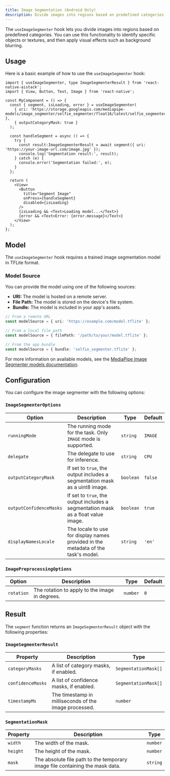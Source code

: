 ```yaml
---
title: Image Segmentation (Android Only)
description: Divide images into regions based on predefined categories.
---
```



The `useImageSegmenter` hook lets you divide images into regions based on predefined categories. You can use this functionality to identify specific objects or textures, and then apply visual effects such as background blurring.

## Usage

Here is a basic example of how to use the `useImageSegmenter` hook:

```tsx
import { useImageSegmenter, type ImageSegmenterResult } from 'react-native-aistack';
import { View, Button, Text, Image } from 'react-native';

const MyComponent = () => {
  const { segment, isLoading, error } = useImageSegmenter(
    { uri: 'https://storage.googleapis.com/mediapipe-models/image_segmenter/selfie_segmenter/float16/latest/selfie_segmenter.tflite' },
    { outputCategoryMask: true }
  );

  const handleSegment = async () => {
    try {
      const result:ImageSegmenterResult = await segment({ uri: 'https://your-image-url.com/image.jpg' });
      console.log('Segmentation result:', result);
    } catch (e) {
      console.error('Segmentation failed:', e);
    }
  };

  return (
    <View>
      <Button
        title="Segment Image"
        onPress={handleSegment}
        disabled={isLoading}
      />
      {isLoading && <Text>Loading model...</Text>}
      {error && <Text>Error: {error.message}</Text>}
    </View>
  );
};
```

## Model

The `useImageSegmenter` hook requires a trained image segmentation model in TFLite format.

### Model Source

You can provide the model using one of the following sources:

- **URI:** The model is hosted on a remote server.
- **File Path:** The model is stored on the device's file system.
- **Bundle:** The model is included in your app's assets.

```ts
// From a remote URL
const modelSource = { uri: 'https://example.com/model.tflite' };

// From a local file path
const modelSource = { filePath: '/path/to/your/model.tflite' };

// From the app bundle
const modelSource = { bundle: 'selfie_segmenter.tflite' };
```

For more information on available models, see the [MediaPipe Image Segmenter models documentation](https://ai.google.dev/edge/mediapipe/solutions/vision/image_segmenter/index#models).

## Configuration

You can configure the image segmenter with the following options:

### `ImageSegmenterOptions`

| Option                  | Description                                                                       | Type      | Default |
| ----------------------- | --------------------------------------------------------------------------------- | --------- | ------- |
| `runningMode`           | The running mode for the task. Only `IMAGE` mode is supported.                    | `string`  | `IMAGE` |
| `delegate`              | The delegate to use for inference.                                                | `string`  | `CPU`   |
| `outputCategoryMask`    | If set to `true`, the output includes a segmentation mask as a uint8 image.       | `boolean` | `false` |
| `outputConfidenceMasks` | If set to `true`, the output includes a segmentation mask as a float value image. | `boolean` | `true`  |
| `displayNamesLocale`    | The locale to use for display names provided in the metadata of the task's model. | `string`  | `'en'`  |

### `ImagePreprocessingOptions`

| Option      | Description                                | Type     | Default |
| ----------- | ------------------------------------------ | -------- | ------- |
| `rotation`  | The rotation to apply to the image in degrees. | `number` | `0`     |

## Result

The `segment` function returns an `ImageSegmenterResult` object with the following properties:

### `ImageSegmenterResult`

| Property          | Description                                           | Type                 |
| ----------------- | ----------------------------------------------------- | -------------------- |
| `categoryMasks`   | A list of category masks, if enabled.                 | `SegmentationMask[]` |
| `confidenceMasks` | A list of confidence masks, if enabled.               | `SegmentationMask[]` |
| `timestampMs`     | The timestamp in milliseconds of the image processed. | `number`             |

### `SegmentationMask`

| Property | Description | Type | 
| --- | --- | --- |
| `width` | The width of the mask. | `number` |
| `height` | The height of the mask. | `number` |
| `mask` | The absolute file path to the temporary image file containing the mask data. | `string` |